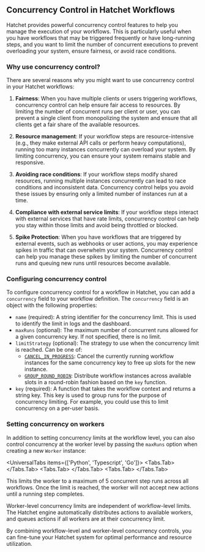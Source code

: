
## Concurrency Control in Hatchet Workflows

Hatchet provides powerful concurrency control features to help you manage the execution of your workflows. This is particularly useful when you have workflows that may be triggered frequently or have long-running steps, and you want to limit the number of concurrent executions to prevent overloading your system, ensure fairness, or avoid race conditions.

### Why use concurrency control?

There are several reasons why you might want to use concurrency control in your Hatchet workflows:

1. **Fairness**: When you have multiple clients or users triggering workflows, concurrency control can help ensure fair access to resources. By limiting the number of concurrent runs per client or user, you can prevent a single client from monopolizing the system and ensure that all clients get a fair share of the available resources.

2. **Resource management**: If your workflow steps are resource-intensive (e.g., they make external API calls or perform heavy computations), running too many instances concurrently can overload your system. By limiting concurrency, you can ensure your system remains stable and responsive.

3. **Avoiding race conditions**: If your workflow steps modify shared resources, running multiple instances concurrently can lead to race conditions and inconsistent data. Concurrency control helps you avoid these issues by ensuring only a limited number of instances run at a time.

4. **Compliance with external service limits**: If your workflow steps interact with external services that have rate limits, concurrency control can help you stay within those limits and avoid being throttled or blocked.

5. **Spike Protection**: When you have workflows that are triggered by external events, such as webhooks or user actions, you may experience spikes in traffic that can overwhelm your system. Concurrency control can help you manage these spikes by limiting the number of concurrent runs and queuing new runs until resources become available.

### Configuring concurrency control

To configure concurrency control for a workflow in Hatchet, you can add a `concurrency` field to your workflow definition. The `concurrency` field is an object with the following properties:

- `name` (required): A string identifier for the concurrency limit. This is used to identify the limit in logs and the dashboard.
- `maxRuns` (optional): The maximum number of concurrent runs allowed for a given concurrency key. If not specified, there is no limit.
- `limitStrategy` (optional): The strategy to use when the concurrency limit is reached. Can be one of:
  - [`CANCEL_IN_PROGRESS`](./cancel-in-progress): Cancel the currently running workflow instances for the same concurrency key to free up slots for the new instance.
  - [`GROUP_ROUND_ROBIN`](./round-robin): Distribute workflow instances across available slots in a round-robin fashion based on the `key` function.
- `key` (required): A function that takes the workflow context and returns a string key. This key is used to group runs for the purpose of concurrency limiting. For example, you could use this to limit concurrency on a per-user basis.

### Setting concurrency on workers

In addition to setting concurrency limits at the workflow level, you can also control concurrency at the worker level by passing the `maxRuns` option when creating a new `Worker` instance:

<UniversalTabs items={['Python', 'Typescript', 'Go']}>
  <Tabs.Tab>
    <CodeCell language="Python" blockName="setting-concurrency-on-workers"/>
  </Tabs.Tab>
  <Tabs.Tab>
    <CodeCell language="Typescript" blockName="setting-concurrency-on-workers"/>
  </Tabs.Tab>
  <Tabs.Tab>
    <CodeCell language="Go" blockName="setting-concurrency-on-workers"/>
  </Tabs.Tab>
</UniversalTabs>

This limits the worker to a maximum of 5 concurrent step runs across all workflows. Once the limit is reached, the worker will not accept new actions until a running step completes.

Worker-level concurrency limits are independent of workflow-level limits. The Hatchet engine automatically distributes actions to available workers, and queues actions if all workers are at their concurrency limit.

By combining workflow-level and worker-level concurrency controls, you can fine-tune your Hatchet system for optimal performance and resource utilization.
